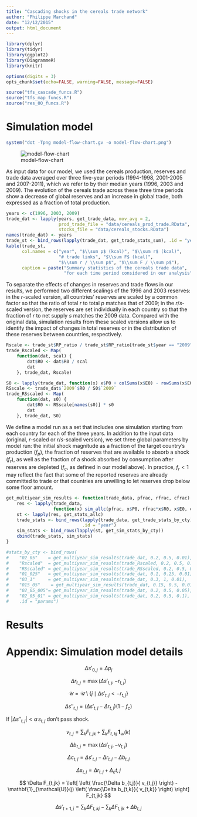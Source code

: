 ```yaml
---
title: "Cascading shocks in the cereals trade network"
author: "Philippe Marchand"
date: "12/12/2015"
output: html_document
---
```


```r
library(dplyr)
library(tidyr)
library(ggplot2)
library(DiagrammeR)
library(knitr)
```

```r
options(digits = 3)
opts_chunk$set(echo=FALSE, warning=FALSE, message=FALSE)
```

```r
source("tfs_cascade_funcs.R")
source("tfs_map_funcs.R")
source("res_00_funcs.R")
```

# Simulation model

```r
system("dot -Tpng model-flow-chart.gv -o model-flow-chart.png")
```
![model-flow-chart](model-flow-chart.png)

As input data for our model, we used the cereals production, reserves and trade data averaged over three five-year periods (1994-1998, 2001-2005 and 2007-2011), which we refer to by their median years (1996, 2003 and 2009). The evolution of the cereals trade across these three time periods show a decrease of global reserves and an increase in global trade, both expressed as a fraction of total production.

```r
years <- c(1996, 2003, 2009)
trade_dat <- lapply(years, get_trade_data, mov_avg = 2,
                    prod_trade_file = "data/cereals_prod_trade.RData", 
                    stocks_file = "data/cereals_stocks.RData")
names(trade_dat) <- years
trade_st <- bind_rows(lapply(trade_dat, get_trade_stats_sum), .id = "year")
kable(trade_st, 
      col.names = c("year", "$\\sum p$ (kcal)", "$\\sum r$ (kcal)", 
                    "# trade links", "$\\sum F$ (kcal)",  
                    "$\\sum r / \\sum p$", "$\\sum F / \\sum p$"),
      caption = paste("Summary statistics of the cereals trade data",
                      "for each time period considered in our analysis"))
```

To separate the effects of changes in reserves and trade flows in our results, we performed two different scalings of the 1996 and 2003 reserves: in the $r$-scaled version, all countries' reserves are scaled by a common factor so that the ratio of total $r$ to total $p$ matches that of 2009; in the $r/s$-scaled version, the reserves are set individually in each country so that the fraction of $r$ to net supply $s$ matches the 2009 data. Compared with the original data, simulation results from these scaled versions allow us to identify the impact of changes in total reserves or in the distribution of these reserves between countries, respectively.

```r
Rscale <- trade_st$RP_ratio / trade_st$RP_ratio[trade_st$year == "2009"]
trade_Rscaled <- Map(
    function(dat, scal) {
        dat$R0 <- dat$R0 / scal
        dat
    }, trade_dat, Rscale)

S0 <- lapply(trade_dat, function(x) x$P0 + colSums(x$E0) - rowSums(x$E0))
RSscale <- trade_dat$`2009`$R0 / S0$`2009`
trade_RSscaled <- Map(
    function(dat, s0) {
        dat$R0 <- RSscale[names(s0)] * s0
        dat
    }, trade_dat, S0)
```

We define a model run as a set that includes one simulation starting from each country for each of the three years. In addition to the input data (original, $r$-scaled or $r/s$-scaled version), we set three global parameters by model run: the initial shock magnitude as a fraction of the target country's production ($f_p$), the fraction of reserves that are available to absorb a shock ($f_r$), as well as the fraction of a shock absorbed by consumption after reserves are depleted ($f_c$, as defined in our model above). In practice, $f_r < 1$ may reflect the fact that some of the reported reserves are already committed to trade or that countries are unwilling to let reserves drop below some floor amount. 

```r
get_multiyear_sim_results <- function(trade_data, pfrac, rfrac, cfrac) {
    res <- lapply(trade_data, 
                  function(x) sim_allc(pfrac, x$P0, rfrac*x$R0, x$E0, cfrac))
    st <- lapply(res, get_stats_allc)
    trade_stats <- bind_rows(lapply(trade_data, get_trade_stats_by_cty),
                             .id = "year") 
    sim_stats <- bind_rows(lapply(st, get_sim_stats_by_cty))
    cbind(trade_stats, sim_stats)
}

#stats_by_cty <- bind_rows(
#    "02_05"    = get_multiyear_sim_results(trade_dat, 0.2, 0.5, 0.01),
#    "Rscaled"  = get_multiyear_sim_results(trade_Rscaled, 0.2, 0.5, 0.01),
#    "RSscaled" = get_multiyear_sim_results(trade_RSscaled, 0.2, 0.5, 0.01),
#    "01_025"   = get_multiyear_sim_results(trade_dat, 0.1, 0.25, 0.01),
#    "03_1"     = get_multiyear_sim_results(trade_dat, 0.3, 1, 0.01),
#    "015_05"    = get_multiyear_sim_results(trade_dat, 0.15, 0.5, 0.01),   
#    "02_05_005"= get_multiyear_sim_results(trade_dat, 0.2, 0.5, 0.05),
#    "02_05_01" = get_multiyear_sim_results(trade_dat, 0.2, 0.5, 0.1),    
#    .id = "params")
```


# Results


# Appendix: Simulation model details



$$ \Delta s'_{0,j} = \Delta p_{j} $$

$$ \Delta r_{t,j} = \max \left( \Delta s'_{t,j}, - r_{t,j} \right) $$

$$ \mathcal{U} = \mathcal{U} \setminus 
    \left\{ j \mid \Delta s'_{t,j} < - r_{t,j} \right\} $$
                 
$$ \Delta s''_{t,j} = \left( \Delta s'_{t,j} - \Delta r_{t,j} \right)
                      \left( 1 - f_c \right)$$

If $\lvert \Delta s''_{t,j} \rvert < \alpha \, s_{t,j}$ don't pass shock.

$$ v_{t,j} = \sum_k F_{t,jk} + \sum_k F_{t,kj} \, \mathbf{1}_{\mathcal{U}}(k)$$

$$ \Delta b_{t,j} = \max \left( \Delta s'_{t,j}, - v_{t,j} \right) $$

$$ \Delta c_{t,j} = \Delta s'_{t,j} - \Delta r_{t,j} - \Delta b_{t,j} $$

$$ \Delta s_{t,j} = \Delta r_{t,j} + \Delta_c{t,j} $$

$$ \Delta F_{t,jk} = \left[ \left( \frac{\Delta b_{t,j}}{ v_{t,j}} \right)  
                          - \mathbf{1}_{\mathcal{U}}(j) 
                            \left( \frac{\Delta b_{t,k}}{ v_{t,k}} \right)
                            \right] F_{t,jk} $$
                            
$$ \Delta s'_{t+1,j} = \sum_k \Delta F_{t,kj} - \sum_k \Delta F_{t,jk} 
                      + \Delta b_{t,j} $$
